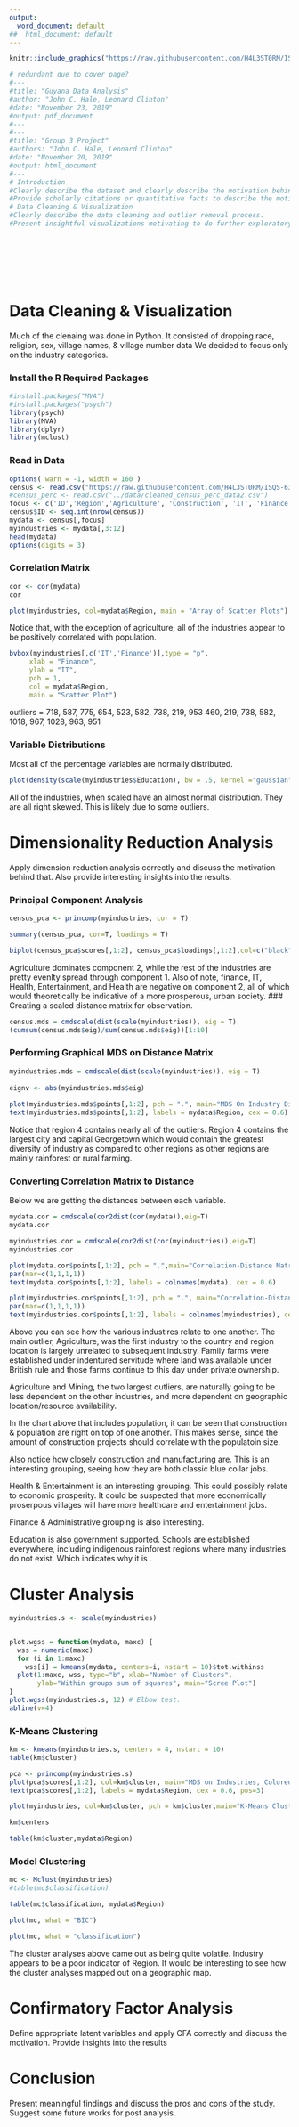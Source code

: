 ```yaml
---
output:
  word_document: default
##  html_document: default
---
```



```r
knitr::include_graphics("https://raw.githubusercontent.com/H4L3ST0RM/ISQS-6350-Group3-Project/master/Guyana/src/cover_page.jpg") # insert cover page

# redundant due to cover page?
#---
#title: "Guyana Data Analysis"
#author: "John C. Hale, Leonard Clinton"
#date: "November 23, 2019"
#output: pdf_document
#---
#---
#title: "Group 3 Project"
#authors: "John C. Hale, Leonard Clinton"
#date: "November 20, 2019"
#output: html_document
#---
# Introduction
#Clearly describe the dataset and clearly describe the motivation behind studying the data. 
#Provide scholarly citations or quantitative facts to describe the motivation
# Data Cleaning & Visualization
#Clearly describe the data cleaning and outlier removal process.
#Present insightful visualizations motivating to do further exploratory or confirmatory analysis.
```
&nbsp;

&nbsp;

&nbsp;

# Data Cleaning & Visualization

Much of the clenaing was done in Python. It consisted of dropping race, religion, sex, village names, & village number data We decided to focus only on the industry categories. 

### Install the R Required Packages
```r
#install.packages("MVA")
#install.packages("psych")
library(psych)
library(MVA)
library(dplyr)
library(mclust)
```

### Read in Data
```r
options( warn = -1, width = 160 )
census <- read.csv("https://raw.githubusercontent.com/H4L3ST0RM/ISQS-6350-Group3-Project/master/Guyana/data/cleaned_census_data2.csv")
#census_perc <- read.csv("../data/cleaned_census_perc_data2.csv")
focus <- c('ID','Region','Agriculture', 'Construction', 'IT', 'Finance', 'Education', 'Manufacturing','Mining', 'Entertainment', 'Health','Administrative','Population')
census$ID <- seq.int(nrow(census))
mydata <- census[,focus]
myindustries <- mydata[,3:12]
head(mydata)
options(digits = 3)

```

### Correlation Matrix
```r
cor <- cor(mydata)
cor
```
```r
plot(myindustries, col=mydata$Region, main = "Array of Scatter Plots")
```
Notice that, with the exception of agriculture, all of the industries appear to be positively correlated with population. 


```r
bvbox(myindustries[,c('IT','Finance')],type = "p",
     xlab = "Finance",
     ylab = "IT",
     pch = 1,
     col = mydata$Region,
     main = "Scatter Plot")
```
outliers = 718, 587, 775, 654, 523, 582, 738, 219, 953
           460, 219, 738, 582, 1018, 967, 1028, 963, 951

### Variable Distributions
Most all of the percentage variables are normally distributed.
```r
plot(density(scale(myindustries$Education), bw = .5, kernel ="gaussian"), main="Density Plot of Quantity Of Education Jobs")
```

All of the industries, when scaled have an almost normal distribution. They are all right skewed. This is likely due to some outliers. 

# Dimensionality Reduction Analysis
Apply dimension reduction analysis correctly and discuss the motivation behind that. Also provide interesting insights into the results.

### Principal Component Analysis

```r
census_pca <- princomp(myindustries, cor = T)

summary(census_pca, cor=T, loadings = T)
```
```r
biplot(census_pca$scores[,1:2], census_pca$loadings[,1:2],col=c("black", "red"), cex = 1, main="PCA-Biplot of Industries")
```
Agriculture dominates component 2, while the rest of the industries are pretty evenlty spread through component 1. Also of note, finance, IT, Health, Entertainment, and Health are negative on component 2, all of which would theoretically be indicative of a more prosperous, urban society. 
### Creating a scaled distance matrix for observation.
```r
census.mds = cmdscale(dist(scale(myindustries)), eig = T) 
(cumsum(census.mds$eig)/sum(census.mds$eig))[1:10]
```

### Performing Graphical MDS on Distance Matrix
```r
myindustries.mds = cmdscale(dist(scale(myindustries)), eig = T) 
 
eignv <- abs(myindustries.mds$eig) 
 
plot(myindustries.mds$points[,1:2], pch = ".", main="MDS On Industry Distance Matrix (Village labeled by Region)")
text(myindustries.mds$points[,1:2], labels = mydata$Region, cex = 0.6) 
```

Notice that region 4 contains nearly all of the outliers.  Region 4 contains the largest city and capital Georgetown which would contain the greatest diversity of industry as compared to other regions as other regions are mainly rainforest or rural farming.



### Converting Correlation Matrix to Distance

Below we are getting the distances between each variable. 

```r
mydata.cor = cmdscale(cor2dist(cor(mydata)),eig=T)
mydata.cor
```

```r
myindustries.cor = cmdscale(cor2dist(cor(myindustries)),eig=T)
myindustries.cor
```

```r
plot(mydata.cor$points[,1:2], pch = ".",main="Correlation-Distance Matrix")
par(mar=c(1,1,1,1))
text(mydata.cor$points[,1:2], labels = colnames(mydata), cex = 0.6)

```

```r
plot(myindustries.cor$points[,1:2], pch = ".", main="Correlation-Distance Matrix (Only Industries)")
par(mar=c(1,1,1,1))
text(myindustries.cor$points[,1:2], labels = colnames(myindustries), cex = 0.6)
```

Above you can see how the various industires relate to one another.  The main outlier, Agriculture, was the first industry to the country and region location is largely unrelated to subsequent industry.  Family farms were established under indentured servitude where land was available under British rule and those farms continue to this day under private ownership. 

Agriculture and Mining, the two largest outliers, are naturally going to be less dependent on the other industries, and more dependent on geographic location/resource availability.

In the chart above that includes population, it can be seen that construction & population are right on top of one another. This makes sense, since the amount of construction projects should correlate with the populatoin size.

Also notice how closely construction and manufacturing are. This is an interesting grouping, seeing how they are both classic blue collar jobs. 

Health & Entertainment is an interesting grouping. This could possibly relate to economic prosperity. It could be suspected that more economically proserpous villages will have more healthcare and entertainment jobs. 

Finance & Administrative grouping is also interesting. 

Education is also government supported.  Schools are established everywhere, including indigenous rainforest regions where many industries do not exist. Which indicates why it is .

# Cluster Analysis

```r
myindustries.s <- scale(myindustries)


plot.wgss = function(mydata, maxc) {
  wss = numeric(maxc)
  for (i in 1:maxc)
    wss[i] = kmeans(mydata, centers=i, nstart = 10)$tot.withinss
  plot(1:maxc, wss, type="b", xlab="Number of Clusters",
       ylab="Within groups sum of squares", main="Scree Plot")
} 
plot.wgss(myindustries.s, 12) # Elbow test.
abline(v=4)
```
### K-Means Clustering
```r
km <- kmeans(myindustries.s, centers = 4, nstart = 10)
table(km$cluster)
```

```r
pca <- princomp(myindustries.s)
plot(pca$scores[,1:2], col=km$cluster, main="MDS on Industries, Colored by K-Means Clustering (K=4)")
text(pca$scores[,1:2], labels = mydata$Region, cex = 0.6, pos=3) 

```
```r
plot(myindustries, col=km$cluster, pch = km$cluster,main="K-Means Clustering Scatter Plots (K=4)")
```

```r
km$centers
```
```r
table(km$cluster,mydata$Region)
```
### Model Clustering
```r
mc <- Mclust(myindustries)
#table(mc$classification)
```
```r
table(mc$classification, mydata$Region)
```
```r
plot(mc, what = "BIC")
```


```r
plot(mc, what = "classification")
```

The cluster analyses above came out as being quite volatile. Industry appears to be a poor indicator of Region. It would be interesting to see how the cluster analyses mapped out on a geographic map.

# Confirmatory Factor Analysis
Define appropriate latent variables and apply CFA correctly and discuss the motivation.
Provide insights into the results

# Conclusion
 Present meaningful findings and discuss the pros and cons of the study.
Suggest some future works for post analysis.









